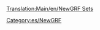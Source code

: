 [[Translation:Main/en/NewGRF Sets]]
{{en/Bilingual box| Es
| Una lista de artículos sobre conjuntos de gráficos (sets) [[Main/es/NewGRF|NewGRF]].
| ''A list of [[Main/en/NewGRF]] set articles.''}}

[[Category:es/NewGRF]]